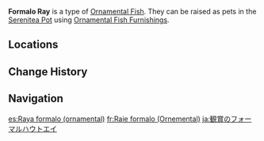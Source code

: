 {{About|the [[furnishing]]|the fish|Formalo Ray}}
{{Furnishing Infobox
|title          = Formalo Ray
|id             = 379023
|image          = Item Ornamental Formalo Ray.png
|category       = Ornamental Fish
|quality        = 4
|adeptal_energy = 
|load           = 
|description    = A valuable Ornamental Fish that may be kept as a pet in the [[Pool of Sapphire Grace]] and [[Shaded Clarity]].<br>{{Item Description|Formalo Ray}}
}}
'''Formalo Ray''' is a type of [[Ornamental Fish]]. They can be raised as pets in the [[Serenitea Pot]] using [[Ornamental Fish Furnishings]].

==Locations==
{{Transclude|Formalo Ray|Locations}}

==Change History==
{{Change History|2.4}}

==Navigation==
{{Furnishing Navbox/Subsystems|fish pond}}

[[es:Raya formalo (ornamental)]]
[[fr:Raie formalo (Ornemental)]]
[[ja:観賞のフォーマルハウトエイ]]
